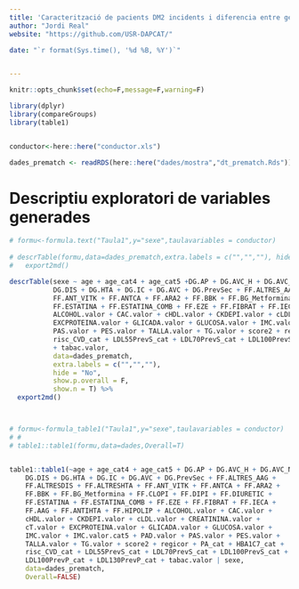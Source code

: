 ```yaml
---
title: 'Caracterització de pacients DM2 incidents i diferencia entre generes'
author: "Jordi Real"
website: "https://github.com/USR-DAPCAT/"

date: "`r format(Sys.time(), '%d %B, %Y')`"


---
```




```r
knitr::opts_chunk$set(echo=F,message=F,warning=F)

library(dplyr)
library(compareGroups)
library(table1)


conductor<-here::here("conductor.xls")


```



```r

dades_prematch <- readRDS(here::here("dades/mostra","dt_prematch.Rds"))

```



# Descriptiu exploratori de variables generades 



```r


# formu<-formula.text("Taula1",y="sexe",taulavariables = conductor)
 
# descrTable(formu,data=dades_prematch,extra.labels = c("","",""), hide = "No",show.p.overall = F,show.n = T) %>% 
#   export2md()

descrTable(sexe ~ age + age_cat4 + age_cat5 +DG.AP + DG.AVC_H + DG.AVC_NH + DG.CI + 
           DG.DIS + DG.HTA + DG.IC + DG.AVC + DG.PrevSec + FF.ALTRES_AAG + FF.ALTRESDIS + FF.ALTRESHTA +
           FF.ANT_VITK + FF.ANTCA + FF.ARA2 + FF.BBK + FF.BG_Metformina + FF.CLOPI + FF.DIPI + FF.DIURETIC +
           FF.ESTATINA + FF.ESTATINA_COMB + FF.EZE + FF.FIBRAT + FF.IECA + FF.AAG + FF.ANTIHTA + FF.HIPOLIP +
           ALCOHOL.valor + CAC.valor + cHDL.valor + CKDEPI.valor + cLDL.valor + CREATININA.valor + cT.valor +
           EXCPROTEINA.valor + GLICADA.valor + GLUCOSA.valor + IMC.valor + IMC.valor.cat5 + PAD.valor +
           PAS.valor + PES.valor + TALLA.valor + TG.valor + score2 + regicor + PA_cat + HBA1C7_cat +
           risc_CVD_cat + LDL55PrevS_cat + LDL70PrevS_cat + LDL100PrevS_cat + LDL100PrevP_cat + LDL130PrevP_cat
           + tabac.valor,
           data=dades_prematch,
           extra.labels = c("","",""), 
           hide = "No",
           show.p.overall = F,
           show.n = T) %>% 
  export2md()




```


```r

# formu<-formula_table1("Taula1",y="sexe",taulavariables = conductor)
# # 
# table1::table1(formu,data=dades,Overall=T)


table1::table1(~age + age_cat4 + age_cat5 + DG.AP + DG.AVC_H + DG.AVC_NH + DG.CI + 
    DG.DIS + DG.HTA + DG.IC + DG.AVC + DG.PrevSec + FF.ALTRES_AAG + 
    FF.ALTRESDIS + FF.ALTRESHTA + FF.ANT_VITK + FF.ANTCA + FF.ARA2 + 
    FF.BBK + FF.BG_Metformina + FF.CLOPI + FF.DIPI + FF.DIURETIC + 
    FF.ESTATINA + FF.ESTATINA_COMB + FF.EZE + FF.FIBRAT + FF.IECA + 
    FF.AAG + FF.ANTIHTA + FF.HIPOLIP + ALCOHOL.valor + CAC.valor + 
    cHDL.valor + CKDEPI.valor + cLDL.valor + CREATININA.valor + 
    cT.valor + EXCPROTEINA.valor + GLICADA.valor + GLUCOSA.valor + 
    IMC.valor + IMC.valor.cat5 + PAD.valor + PAS.valor + PES.valor + 
    TALLA.valor + TG.valor + score2 + regicor + PA_cat + HBA1C7_cat + 
    risc_CVD_cat + LDL55PrevS_cat + LDL70PrevS_cat + LDL100PrevS_cat + 
    LDL100PrevP_cat + LDL130PrevP_cat + tabac.valor | sexe, 
    data=dades_prematch,
    Overall=FALSE)



```





